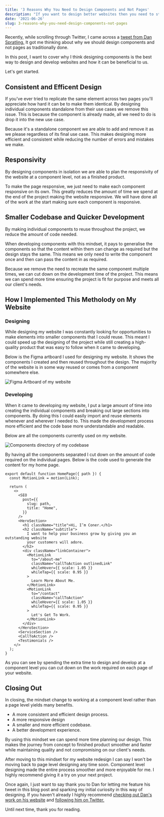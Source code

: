 ```yaml
---
title: '3 Reasons Why You Need to Design Components and Not Pages'
description: "If you want to design better websites then you need to stop designing at a page level and start thinking about components. Here's 3 reasons why."
date: '2021-06-26'
slug: 3-reasons-why-you-need-design-components-not-pages
---
```


Recently, while scrolling through Twitter, I came across a [tweet from Dan Spratling.](https://twitter.com/dan_spratling/status/1401103660785049600) It got me thinking about why we should design components and not pages as traditionally done.

In this post, I want to cover why I think designing components is the best way to design and develop websites and how it can be beneficial to us.

Let's get started.

## Consistent and Efficent Design

If you've ever tried to replicate the same element across two pages you'll appreciate how hard it can be to make them identical. By designing individual components standalone from their use cases we remove this issue. This is because the component is already made, all we need to do is drop it into the new use case.

Because it's a standalone component we are able to add and remove it as we please regardless of its final use case. This makes designing more efficient and consistent while reducing the number of errors and mistakes we make.

## Responsivity

By designing components in isolation we are able to plan the responsivity of the website at a component level, not as a finished product.

To make the page responsive, we just need to make each component responsive on its own. This greatly reduces the amount of time we spend at the end of the project making the website responsive. We will have done all of the work at the start making sure each component is responsive.

## Smaller Codebase and Quicker Development

By making individual components to reuse throughout the project, we reduce the amount of code needed.

When developing components with this mindset, it pays to generalise the components so that the content within them can change as required but the design stays the same. This means we only need to write the component once and then can pass the content in as required.

Because we remove the need to recreate the same component multiple times, we can cut down on the development time of the project. This means we can spend more time ensuring the project is fit for purpose and meets all our client's needs.

## How I Implemented This Metholody on My Website

### Designing

While designing my website I was constantly looking for opportunities to make elements into smaller components that I could reuse. This meant I could speed up the designing of the project while still creating a high-quality product that was easy to follow when it came to developing.

Below is the Figma artboard I used for designing my website. It shows the components I created and then reused throughout the design. The majority of the website is in some way reused or comes from a component somewhere else.

![Figma Artboard of my website](/images/blog/3-Reasons-Why-You-Need-Design-Components-Not-Pages/cm-website-figma-artboard.png)

### Developing

When it came to developing my website, I put a large amount of time into creating the individual components and breaking out large sections into components. By doing this I could easily import and reuse elements whenever and wherever I needed to. This made the development process more efficient and the code base more understandable and readable.

Below are all the components currently used on my website.

![Components directory of my codebase](/images/blog/3-Reasons-Why-You-Need-Design-Components-Not-Pages/cm-website-components.png)

By having all the components separated I cut down on the amount of code required on the individual pages. Below is the code used to generate the content for my home page.

```jsx:[]:index.js:JAVASCRIPT
export default function HomePage({ path }) {
  const MotionLink = motion(Link);

  return (
    <>
      <SEO
        post={{
          slug: path,
          title: "Home",
        }}
      />
      <HeroSection>
        <h1 className="title">Hi, I’m Coner.</h1>
        <h2 className="subtitle">
          I want to help your business grow by giving you an outstanding website
          your customers will adore.
        </h2>
        <div className="linkContainer">
          <MotionLink
            to="/about-me"
            className="callToAction outlinedLink"
            whileHover={{ scale: 1.05 }}
            whileTap={{ scale: 0.95 }}
          >
            Learn More About Me.
          </MotionLink>
          <MotionLink
            to="/contact"
            className="callToAction"
            whileHover={{ scale: 1.05 }}
            whileTap={{ scale: 0.95 }}
          >
            Let's Get To Work.
          </MotionLink>
        </div>
      </HeroSection>
      <ServiceSection />
      <CallToAction />
      <Testimonials />
    </>
  );
}
```

As you can see by spending the extra time to design and develop at a component level you can cut down on the work required on each page of your website.

## Closing Out

In closing, the mindset change to working at a component level rather than a page level yields many benefits.

- A more consistent and efficient design process.
- A more responsive design
- A smaller and more efficient codebase.
- A better development experience.

By using this mindset we can spend more time planning our design. This makes the journey from concept to finished product smoother and faster while maintaining quality and not compromising on our client's needs.

After moving to this mindset for my website redesign I can say I won't be moving back to page level designing any time soon. Component level designing made the entire process smoother and more enjoyable for me. I highly recommend giving it a try on your next project.

Once again, I just want to say thank you to Dan for letting me feature his tweet in this blog post and sparking my initial curiosity in this way of designing. If you haven't already I highly recommend [checking out Dan's work on his website](https://danspratling.dev/) and [following him on Twitter.](https://twitter.com/dan_spratling/)

Until next time, thank you for reading.
